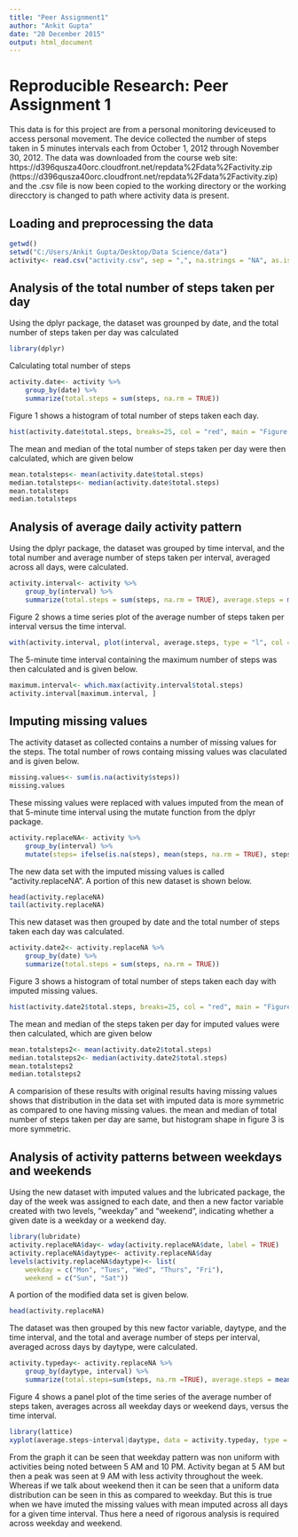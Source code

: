 ```yaml
---
title: "Peer Assignment1"
author: "Ankit Gupta"
date: "20 December 2015"
output: html_document
---
```


**Reproducible Research: Peer Assignment 1**
=======================================================================
This data is for this project are from a personal monitoring deviceused to access personal movement. The device collected the number of steps taken in 5 minutes intervals each from October 1, 2012 through November 30, 2012. The data was downloaded from the course web site: https://d396qusza40orc.cloudfront.net/repdata%2Fdata%2Factivity.zip
(https://d396qusza40orc.cloudfront.net/repdata%2Fdata%2Factivity.zip) and the .csv file is now been copied to the working directory or the working direcctory is changed to path where activity data is present.

## Loading and preprocessing the data

```r
getwd()
setwd("C:/Users/Ankit Gupta/Desktop/Data Science/data")
activity<- read.csv("activity.csv", sep = ",", na.strings = "NA", as.is=TRUE, stringsAsFactors = FALSE, colClasses = c("numeric", "character", "integer"))

```

## Analysis of the total number of steps taken per day
Using the dplyr package, the dataset was grounped by date, and the total number of steps taken per day was calculated

```r
library(dplyr)
```

Calculating total number of steps

```r
activity.date<- activity %>%
    group_by(date) %>%
    summarize(total.steps = sum(steps, na.rm = TRUE))
```

Figure 1 shows a histogram of total number of steps taken each day.

```r
hist(activity.date$total.steps, breaks=25, col = "red", main = "Figure 1: Histogram of Total Number of Steps in each Day", xlab = "Total Steps")
```

The mean and median of the total number of steps taken per day were then calculated, which are given below

```r
mean.totalsteps<- mean(activity.date$total.steps)
median.totalsteps<- median(activity.date$total.steps)
mean.totalsteps
median.totalsteps
```

## Analysis of average daily activity pattern

Using the dplyr package, the dataset was grouped by time interval, and the total number and average number of steps taken per interval, averaged across all days, were calculated.

```r
activity.interval<- activity %>%
    group_by(interval) %>%
    summarize(total.steps = sum(steps, na.rm = TRUE), average.steps = mean(steps, na.rm = TRUE))
```

Figure 2 shows a time series plot of the average number of steps taken per interval versus the time interval.

```r
with(activity.interval, plot(interval, average.steps, type = "l", col = "blue", main = "Figure 2: Average Daily Activity Pattern", xlab = "5-minutes Time Interval", ylab = "Average Number of steps Taken per Interval"))
```

The 5-minute time interval containing the maximum number of steps was then calculated and is given below.

```r
maximum.interval<- which.max(activity.interval$total.steps)
activity.interval[maximum.interval, ]
```

## Imputing missing values

The activity dataset as collected contains a number of missing values for the steps. The total number of rows containg missing values was claculated and is given below.

```r
missing.values<- sum(is.na(activity$steps))
missing.values
```

These missing values were replaced with values imputed from the mean of that 5-minute time interval using the mutate function from the dplyr package.

```r
activity.replaceNA<- activity %>%
    group_by(interval) %>%
    mutate(steps= ifelse(is.na(steps), mean(steps, na.rm = TRUE), steps))
```

The new data set with the imputed missing values is called "activity.replaceNA". A portion of this new dataset is shown below.

```r
head(activity.replaceNA)
tail(activity.replaceNA)
```

This new dataset was then grouped by date and the total number of steps taken each day was calculated.

```r
activity.date2<- activity.replaceNA %>%
    group_by(date) %>%
    summarize(total.steps = sum(steps, na.rm = TRUE))
```

Figure 3 shows a histogram of total number of steps taken each day with imputed missing values.

```r
hist(activity.date2$total.steps, breaks=25, col = "red", main = "Figure 3: Histogram of Total Number of Steps in each Day", xlab = "Total Steps")
```

The mean and median of the steps taken per day for imputed values were then calculated, which are given below

```r
mean.totalsteps2<- mean(activity.date2$total.steps)
median.totalsteps2<- median(activity.date2$total.steps)
mean.totalsteps2
median.totalsteps2
```

A comparision of these results with original results having missing values shows that distribution in the data set with imputed data is more symmetric as compared to one having missing values. the mean and median of total number of steps taken per day are same, but histogram shape in figure 3 is more symmetric.

## Analysis of activity patterns between weekdays and weekends

Using the new dataset with imputed values and the lubricated package, the day of the week was assigned to each date, and then a new factor variable created with two levels, "weekday" and "weekend", indicating whether a given date is a weekday or a weekend day.

```r

library(lubridate)
activity.replaceNA$day<- wday(activity.replaceNA$date, label = TRUE)
activity.replaceNA$daytype<- activity.replaceNA$day
levels(activity.replaceNA$daytype)<- list(
    weekday = c("Mon", "Tues", "Wed", "Thurs", "Fri"),
    weekend = c("Sun", "Sat"))
```

A portion of the modified data set is given below.

```r
head(activity.replaceNA)
```

The dataset was then grouped by this new factor variable, daytype, and the time interval, and the total and average number of steps per interval, averaged across days by daytype, were calculated.

```r
activity.typeday<- activity.replaceNA %>%
    group_by(daytype, interval) %>%
    summarize(total.steps=sum(steps, na.rm =TRUE), average.steps = mean(steps, na.rm = TRUE))
```

Figure 4 shows a panel plot of the time series of the average number of steps taken, averages across all weekday days or weekend days, versus the time interval.

```r
library(lattice)
xyplot(average.steps~interval|daytype, data = activity.typeday, type = 'l', layout = c(1,2), main = "Figure 4: Average Daily Activity Pattern by Type of Day", ylab = "Average Number of steps taken per interval", xlab = "5-minute time interval") 
```

From the graph it can be seen that weekday pattern was non uniform with activities being noted between 5 AM and 10 PM. Activity began at 5 AM but then a peak was seen at 9 AM with less activity throughout the week. Whereas if we talk about weekend then it can be seen that a uniform data distribution can be seen in this as compared to weekday. But this is true when we have imuted the missing values with mean imputed across all days for a given time interval. Thus here a need of rigorous analysis is required across weekday and weekend.
